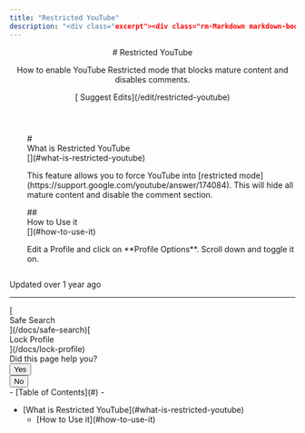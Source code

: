 ```yaml
---
title: "Restricted YouTube"
description: "<div class="excerpt"><div class="rm-Markdown markdown-body" data-testid="RDMD"><p>How to enable YouTube Restricted mode that blocks mature content and disables comments.</p></div></div></div><div class="col-xs-3">[<i aria-hidden="true" class="icon icon-edit"></i> Suggest Edits](/edit/restricted-youtube)</div></div></header><div class="grid-container-fluid" id="content-container"><section class="content-body grid-75"><div dehydrated="# <div class=&quot;heading-anchor anchor waypoint&quot; id=&quot;what-is-restricted-youtube&quot;></div><div class=&quot;heading-text&quot;><div id=&quot;section-what-is-restricted-you-tube&quot; class=&quot;heading-anchor_backwardsCompatibility&quot;></div>What is Restricted YouTube</div><Link aria-label=&quot;Skip link to What is Restricted YouTube&quot; class=&quot;heading-anchor-icon fa fa-anchor&quot; href=&quot;#what-is-restricted-youtube&quot;></Link>"
---
```


<header id="content-head"><div class="row clearfix"><div class="col-xs-9"># Restricted YouTube

<div class="excerpt"><div class="rm-Markdown markdown-body" data-testid="RDMD"><p>How to enable YouTube Restricted mode that blocks mature content and disables comments.</p></div></div></div><div class="col-xs-3">[<i aria-hidden="true" class="icon icon-edit"></i> Suggest Edits](/edit/restricted-youtube)</div></div></header><div class="grid-container-fluid" id="content-container"><section class="content-body grid-75"><div dehydrated="# <div class=&quot;heading-anchor anchor waypoint&quot; id=&quot;what-is-restricted-youtube&quot;></div><div class=&quot;heading-text&quot;><div id=&quot;section-what-is-restricted-you-tube&quot; class=&quot;heading-anchor_backwardsCompatibility&quot;></div>What is Restricted YouTube</div><Link aria-label=&quot;Skip link to What is Restricted YouTube&quot; class=&quot;heading-anchor-icon fa fa-anchor&quot; href=&quot;#what-is-restricted-youtube&quot;></Link>

<p>This feature allows you to force YouTube into <Link href=&quot;https://support.google.com/youtube/answer/174084&quot; target=&quot;&quot; title=&quot;&quot;>restricted mode</Link>. This will hide all mature content and disable the comment section. </p>
## <div class=&quot;heading-anchor anchor waypoint&quot; id=&quot;how-to-use-it&quot;></div><div class=&quot;heading-text&quot;><div id=&quot;section-how-to-use-it&quot; class=&quot;heading-anchor_backwardsCompatibility&quot;></div>How to Use it</div><Link aria-label=&quot;Skip link to How to Use it&quot; class=&quot;heading-anchor-icon fa fa-anchor&quot; href=&quot;#how-to-use-it&quot;></Link>

<p>Edit a Profile and click on **Profile Options**. Scroll down and toggle it on.  </p>
<span aria-label=&quot;&quot; class=&quot;img lightbox closed&quot; role=&quot;button&quot; tabindex=&quot;0&quot;><span class=&quot;lightbox-inner&quot;><Image alt=&quot;&quot; loading=&quot;lazy&quot; src=&quot;https://files.readme.io/211fe90-Screenshot_2023-10-31_132247.png&quot; align=&quot;center&quot; class=&quot;&quot; caption=&quot;&quot; height=&quot;auto&quot; title=&quot;&quot; width=&quot;auto&quot;/></span></span>" style="margin-left:31px" class="rm-Markdown markdown-body rm-Markdown markdown-body ng-non-bindable" data-testid="RDMD"># <div class="heading-anchor anchor waypoint" id="what-is-restricted-youtube"></div><div class="heading-text"><div id="section-what-is-restricted-you-tube" class="heading-anchor_backwardsCompatibility"></div>What is Restricted YouTube</div>[](#what-is-restricted-youtube)

<p>This feature allows you to force YouTube into [restricted mode](https://support.google.com/youtube/answer/174084). This will hide all mature content and disable the comment section. </p>
## <div class="heading-anchor anchor waypoint" id="how-to-use-it"></div><div class="heading-text"><div id="section-how-to-use-it" class="heading-anchor_backwardsCompatibility"></div>How to Use it</div>[](#how-to-use-it)

<p>Edit a Profile and click on **Profile Options**. Scroll down and toggle it on.  </p>
<span aria-label="" class="img lightbox closed" role="button" tabindex="0"><span class="lightbox-inner"><Image alt="" loading="lazy" src="https://files.readme.io/211fe90-Screenshot_2023-10-31_132247.png" align="center" class="" caption="" height="auto" title="" width="auto"></span></span></div><div class="UpdatedAt"><p class="DateLine "><i class="icon icon-watch"></i>Updated<!-- --> <!-- -->over 1 year ago<!-- --> </p></div><hr class="NextStepsDivider"><nav aria-label="Pagination Controls" class="PaginationControlsjDYuqu8pBMUy rm-Pagination">[<span class="PaginationControls-iconZbaZ3tgyhNmI icon-arrow-left2"></span><div class="PaginationControls-text3qEXHZU00znD PaginationControls-text_left3wBkn4C9R0W_">Safe Search</div>](/docs/safe-search)[<div class="PaginationControls-text3qEXHZU00znD PaginationControls-text_right3EIfWubgRVVP">Lock Profile</div><span class="PaginationControls-iconZbaZ3tgyhNmI icon-arrow-right2"></span>](/docs/lock-profile)</nav><div class="rm-PageThumbs PageThumbs"><div class="PageThumbs-helpful">Did this page help you?<div class="PageThumbs-cta"><div class="Dropdown Dropdown_closed"><button aria-haspopup="dialog" class="Button Button_sm PageThumbs-button Dropdown-toggle Button_secondary Button_secondary_text" type="button" aria-expanded="false"><i class="icon icon-thumbs-up-2"></i><span>Yes</span></button></div><div class="Dropdown Dropdown_closed"><button aria-haspopup="dialog" class="Button Button_sm PageThumbs-button Dropdown-toggle Button_secondary Button_secondary_text" type="button" aria-expanded="false"><i class="icon icon-thumbs-down1"></i><span>No</span></button></div></div></div></div></section><section class="content-toc grid-25"><nav>- [<i class="icon icon-text-align-left"></i>Table of Contents](#)
- <ul>
<li>
[What is Restricted YouTube](#what-is-restricted-youtube)
<ul>
<li>[How to Use it](#how-to-use-it)

</li>
</ul></li></ul></nav></section></div><div class="ModalWrapper" id="tutorialmodal-root"></div>